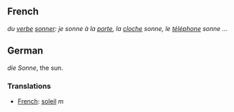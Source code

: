 == French ==
''du [[verbe]] [[sonner]]: je sonne à la [[porte]], la [[cloche]] sonne, le [[téléphone]] sonne ...''

== German ==
''die Sonne'', the sun.

=== Translations ===

*[[French]]: [[soleil]] ''m''